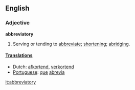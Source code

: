 ==English==

===Adjective===
'''abbreviatory'''

# Serving or tending to [[abbreviate]]; [[shortening]]; [[abridging]].

====[[translation|Translation]]s====
*Dutch: [[afkortend]], [[verkortend]]
* [[Portuguese]]: [[que]] [[abrevia]]

[[it:abbreviatory]]